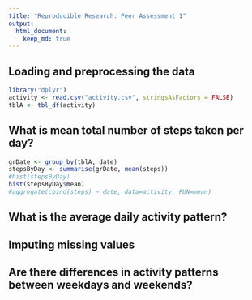 ```yaml
---
title: "Reproducible Research: Peer Assessment 1"
output: 
  html_document:
    keep_md: true
---
```



## Loading and preprocessing the data
```r
library("dplyr")
activity <- read.csv("activity.csv", stringsAsFactors = FALSE)
tblA <- tbl_df(activity)
```


## What is mean total number of steps taken per day?
```r
grDate <- group_by(tblA, date)
stepsByDay <- summarise(grDate, mean(steps))
#hist(stepsByDay)
hist(stepsByDay$mean)
#aggregate(cbind(steps) ~ date, data=activity, FUN=mean)

```


## What is the average daily activity pattern?



## Imputing missing values



## Are there differences in activity patterns between weekdays and weekends?

